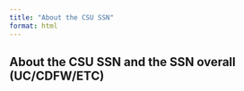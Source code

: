 ```yaml
---
title: "About the CSU SSN"
format: html
---
```


## About the CSU SSN and the SSN overall (UC/CDFW/ETC)